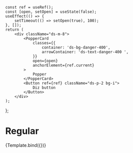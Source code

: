
<Meta title="Components/PopperCard" component={PopperCard} />

    const ref = useRef();
    const [open, setOpen] = useState(false);
    useEffect(() => {
        setTimeout(() => setOpen(true), 100);
    }, []);
    return (
        <div className="ds-m-8">
            <PopperCard
                classes={{
                    container: 'ds-bg-danger-400',
                    arrowContainer: 'ds-text-danger-400 ',
                }}
                open={open}
                anchorElement={ref.current}
            >
                Popper
            </PopperCard>
            <Button ref={ref} className="ds-p-2 bg-i">
                Diz button
            </Button>
        </div>
    );
};

# Regular

<Canvas>
    <Story name="Stylised">{Template.bind({})}</Story>
</Canvas>
